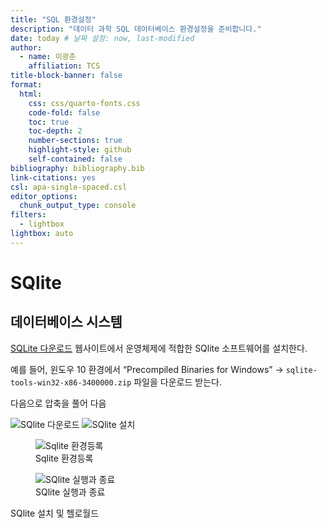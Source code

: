 ```yaml
---
title: "SQL 환경설정"
description: "데이터 과학 SQL 데이터베이스 환경설정을 준비합니다."
date: today # 날짜 설정: now, last-modified
author:
  - name: 이광춘
    affiliation: TCS
title-block-banner: false
format:
  html:
    css: css/quarto-fonts.css
    code-fold: false
    toc: true
    toc-depth: 2
    number-sections: true
    highlight-style: github    
    self-contained: false
bibliography: bibliography.bib
link-citations: yes
csl: apa-single-spaced.csl
editor_options: 
  chunk_output_type: console
filters:
  - lightbox
lightbox: auto  
---
```


# SQlite

## 데이터베이스 시스템

[SQLite 다운로드](https://www.sqlite.org/download.html) 웹사이트에서 운영체제에 
적합한 SQlite 소프트웨어를 설치한다.

예를 들어, 윈도우 10 환경에서 "Precompiled Binaries for Windows" &rarr; `sqlite-tools-win32-x86-3400000.zip` 파일을 다운로드 받는다.

다음으로 압축을 풀어 다음 

::: {#fig-sqlite layout-ncol=4}

![SQlite 다운로드](fig/sqlite3_download.png)
![SQlite 설치](fig/sqlite_unzip.png)

![Sqlite 환경등록](fig/sqlite_path.png)

![SQlite 실행과 종료](fig/sqlite3_install.png)

SQlite 설치 및 헬로월드

:::

